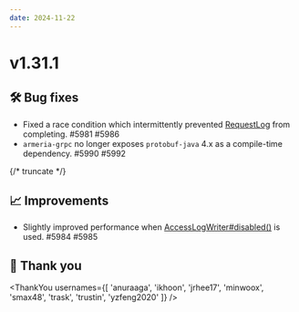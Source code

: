 ```yaml
---
date: 2024-11-22
---
```


# v1.31.1

## 🛠️ Bug fixes

- Fixed a race condition which intermittently prevented [RequestLog](type) from completing. #5981 #5986
- `armeria-grpc` no longer exposes `protobuf-java` 4.x as a compile-time dependency. #5990 #5992

{/* truncate */}

## 📈 Improvements

- Slightly improved performance when [AccessLogWriter#disabled()](type) is used. #5984 #5985

## 🙇 Thank you

<ThankYou usernames={[
  'anuraaga',
  'ikhoon',
  'jrhee17',
  'minwoox',
  'smax48',
  'trask',
  'trustin',
  'yzfeng2020'
]} />